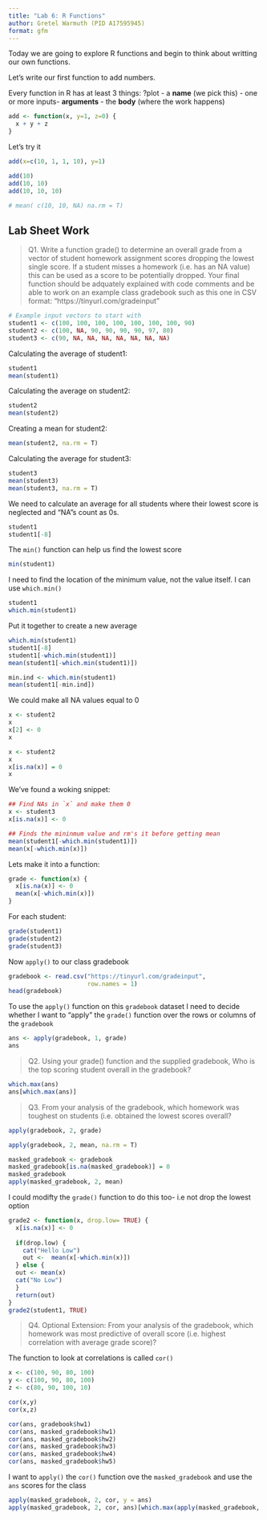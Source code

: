 ```yaml
---
title: "Lab 6: R Functions"
author: Gretel Warmuth (PID A17595945)
format: gfm
---
```


Today we are going to explore R functions and begin to think about writting our own functions. 


Let's write our first function to add numbers.

Every function in R has at least 3 things:
?plot
- a **name** (we pick this)
- one or more inputs- **arguments**
- the **body** (where the work happens)

```r
add <- function(x, y=1, z=0) {
  x + y + z
}
```

Let's try it

```r
add(x=c(10, 1, 1, 10), y=1)
```

```r
add(10)
add(10, 10)
add(10, 10, 10)
```

```r
# mean( c(10, 10, NA) na.rm = T)
```


## Lab Sheet Work
> Q1. Write a function grade() to determine an overall grade from a vector of student homework assignment scores dropping the lowest single score. If a student misses a homework (i.e. has an NA value) this can be used as a score to be potentially dropped. Your final function should be adquately explained with code comments and be able to work on an example class gradebook such as this one in CSV format: “https://tinyurl.com/gradeinput”

```r
# Example input vectors to start with
student1 <- c(100, 100, 100, 100, 100, 100, 100, 90)
student2 <- c(100, NA, 90, 90, 90, 90, 97, 80)
student3 <- c(90, NA, NA, NA, NA, NA, NA, NA)
```


Calculating the average of student1:
```r
student1
mean(student1)
```


Calculating the average on student2:
```r
student2
mean(student2)
```

Creating a mean for student2:
```r
mean(student2, na.rm = T)
```

Calculating the average for student3:
```r
student3
mean(student3)
mean(student3, na.rm = T)
```

We need to calculate an average for all students where their lowest score is neglected and "NA"s count as 0s.


```r
student1
student1[-8]

```

The `min()` function can help us find the lowest score
```r
min(student1)
```

I need to find the location of the minimum value, not the value itself. I can use `which.min()`

```r
student1
which.min(student1)
```

Put it together to create a new average

```r
which.min(student1)
student1[-8]
student1[-which.min(student1)]
mean(student1[-which.min(student1)])
```

```r
min.ind <- which.min(student1)
mean(student1[-min.ind])
```

We could make all NA values equal to 0

```r
x <- student2
x 
x[2] <- 0
x
```

```r
x <- student2
x
x[is.na(x)] = 0
x
```

We've found a woking snippet:

```r
## Find NAs in `x` and make them 0
x <- student3
x[is.na(x)] <- 0

## Finds the mininmum value and rm's it before getting mean
mean(student1[-which.min(student1)])
mean(x[-which.min(x)])
```

Lets make it into a function:

```r
grade <- function(x) {
  x[is.na(x)] <- 0
  mean(x[-which.min(x)])
}
```

For each student:
```r
grade(student1)
grade(student2)
grade(student3)
```

Now `apply()` to our class gradebook
```r
gradebook <- read.csv("https://tinyurl.com/gradeinput",
                      row.names = 1)
head(gradebook)
```

To use the `apply()` function on this `gradebook` dataset I need to decide whether I want to "apply" the `grade()` function over the rows or columns of the `gradebook`

```r
ans <- apply(gradebook, 1, grade)
ans
```

> Q2. Using your grade() function and the supplied gradebook, Who is the top scoring student overall in the gradebook?

```r
which.max(ans)
ans[which.max(ans)]
```

> Q3. From your analysis of the gradebook, which homework was toughest on students (i.e. obtained the lowest scores overall?

```r
apply(gradebook, 2, grade)
```

```r
apply(gradebook, 2, mean, na.rm = T)
```


```r
masked_gradebook <- gradebook
masked_gradebook[is.na(masked_gradebook)] = 0
masked_gradebook
apply(masked_gradebook, 2, mean)
```

I could modifty the `grade()` function to do this too- i.e not drop the lowest option

```r
grade2 <- function(x, drop.low= TRUE) {
  x[is.na(x)] <- 0
  
  if(drop.low) {
    cat("Hello Low")
    out <-  mean(x[-which.min(x)])
  } else {
  out <- mean(x)
  cat("No Low") 
  }
  return(out)
}
grade2(student1, TRUE)
```


> Q4. Optional Extension: From your analysis of the gradebook, which homework was most
predictive of overall score (i.e. highest correlation with average grade score)?

The function to look at correlations is called `cor()`

```r
x <- c(100, 90, 80, 100)
y <- c(100, 90, 80, 100)
z <- c(80, 90, 100, 10)

cor(x,y)
cor(x,z)
```


```r
cor(ans, gradebook$hw1)
cor(ans, masked_gradebook$hw1)
cor(ans, masked_gradebook$hw2)
cor(ans, masked_gradebook$hw3)
cor(ans, masked_gradebook$hw4)
cor(ans, masked_gradebook$hw5)
```

I want to `apply()` the `cor()` function ove the `masked_gradebook` and use the `ans` scores for the class 
```r
apply(masked_gradebook, 2, cor, y = ans)
apply(masked_gradebook, 2, cor, ans)[which.max(apply(masked_gradebook, 2, cor, ans))]
```


